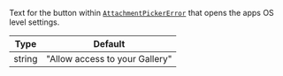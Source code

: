 Text for the button within [`AttachmentPickerError`](../../../../ui-components/overlay-provider/overlay-provider.mdx#attachmentpickererror) that opens the apps OS level settings.

| Type   | Default                        |
| ------ | ------------------------------ |
| string | "Allow access to your Gallery" |
